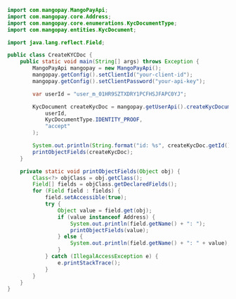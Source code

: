   
```java Java  
import com.mangopay.MangoPayApi;
import com.mangopay.core.Address;
import com.mangopay.core.enumerations.KycDocumentType;
import com.mangopay.entities.KycDocument;

import java.lang.reflect.Field;

public class CreateKYCDoc {
    public static void main(String[] args) throws Exception {
        MangoPayApi mangopay = new MangoPayApi();
        mangopay.getConfig().setClientId("your-client-id");
        mangopay.getConfig().setClientPassword("your-api-key");

        var userId = "user_m_01HR9SZTXDRY1PCFHSJFAPC0YJ";

        KycDocument createKycDoc = mangopay.getUserApi().createKycDocument(
            userId, 
            KycDocumentType.IDENTITY_PROOF, 
            "accept"
        );

        System.out.println(String.format("id: %s", createKycDoc.getId()));
        printObjectFields(createKycDoc);
    }

    private static void printObjectFields(Object obj) {
        Class<?> objClass = obj.getClass();
        Field[] fields = objClass.getDeclaredFields();
        for (Field field : fields) {
            field.setAccessible(true);
            try {
                Object value = field.get(obj);
                if (value instanceof Address) {
                    System.out.println(field.getName() + ": ");
                    printObjectFields(value); 
                } else {
                    System.out.println(field.getName() + ": " + value);
                }
            } catch (IllegalAccessException e) {
                e.printStackTrace();
            }
        }
    }
}  
```